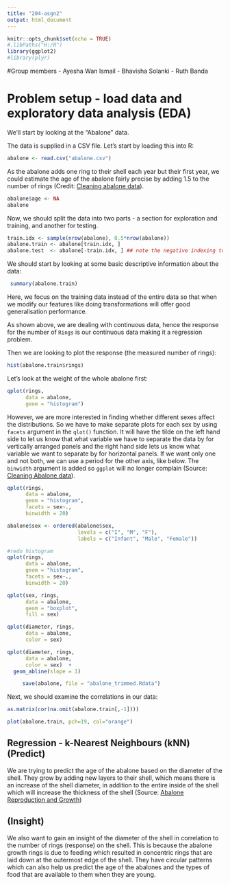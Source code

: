 ```yaml
---
title: "204-asgn2"
output: html_document
---
```


```r
knitr::opts_chunk$set(echo = TRUE)
#.libPaths("H:/R")
library(ggplot2)
#library(plyr)
```

#Group members
- Ayesha Wan Ismail
- Bhavisha Solanki
- Ruth Banda

# Problem setup - load data and exploratory data analysis (EDA)
We'll start by looking at the "Abalone" data. 

The data is supplied in a CSV file. Let's start by loading this into R:
```r
abalone <- read.csv("abalone.csv")
```

As the abalone adds one ring to their shell each year but their first year, we could estimate the age of the abalone fairly precise by adding 1.5 to the number of rings (Credit: [Cleaning abalone data]). 

```r
abalone$age <- NA
abalone
```


Now, we should split the data into two parts - a section for exploration and training, and another for testing.

```r
train.idx <- sample(nrow(abalone), 0.5*nrow(abalone))
abalone.train <- abalone[train.idx, ]
abalone.test  <- abalone[-train.idx, ] ## note the negative indexing to REMOVE instances!
```


We should start by looking at some basic descriptive information about the data:
```r
 summary(abalone.train)
```
Here, we focus on the training data instead of the entire data so that when we modify our features like doing  transformations will offer good generalisation performance.

As shown above, we are dealing with continuous data, hence the response for the number of `Rings` is our continuous data making it a regression problem. 

Then we are looking to plot the response (the measured number of rings):
```r
hist(abalone.train$rings)
```

Let's look at the weight of the whole abalone first: 
```r
qplot(rings,
      data = abalone,
      geom = "histogram")
```

However, we are more interested in finding whether different sexes affect the distributions. So we have to make separate plots for each sex by using `facets` argument in the `qlot()` function. It will have the tilde on the left hand side to let us know that what variable we have to separate the data by for vertically arranged panels and the right hand side lets us know what variable we want to separate by for horizontal panels. If we want only one and not both, we can use a period for the other axis, like below. The `binwidth` argument is added so `ggplot` will no longer complain (Source: [Cleaning Abalone data]).

```r
qplot(rings,
      data = abalone,
      geom = "histogram",
      facets = sex~.,
      binwidth = 20)
```

```r
abalone$sex <- ordered(abalone$sex,
                       levels = c("I", "M", "F"),
                       labels = c("Infant", "Male", "Female"))

#redo histogram
qplot(rings,
      data = abalone,
      geom = "histogram",
      facets = sex~.,
      binwidth = 20)
```

```r
qplot(sex, rings,
      data = abalone,
      geom = "boxplot",
      fill = sex)
```

```r
qplot(diameter, rings, 
      data = abalone, 
      color = sex)
```
      
      
     
```r
qplot(diameter, rings, 
      data = abalone, 
      color = sex)  +
  geom_abline(slope = 1)
``` 
     
```r
     save(abalone, file = "abalone_trimmed.Rdata")
```
     
Next, we should examine the correlations in our data:
```r
as.matrix(cor(na.omit(abalone.train[,-1])))
```

```r
plot(abalone.train, pch=19, col="orange")
```

## Regression - k-Nearest Neighbours (kNN) (Predict)

We are trying to predict the age of the abalone based on the diameter of the shell. They grow by adding new layers to their shell, which means there is an increase of the shell diameter, in addition to the entire inside of the shell which will increase the thickness of the shell (Source: [Abalone Reproduction and Growth])

## (Insight)
 We also want to gain an insight of the diameter of the shell in correlation to the number of rings (response) on the shell. This is because the abalone growth rings is due to feeding which resulted in concentric rings that are laid down at the outermost edge of the shell. They have circular patterns which can also help us predict the age of the abalones and the types of food that are available to them when they are young. 

[Abalone Reproduction and Growth]: http://www.marinebio.net/marinescience/06future/abrepro.htm

[Cleaning Abalone data]: http://shapbio.me/courses/biolB215s13/abalone_cleaning.html